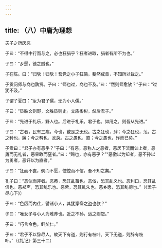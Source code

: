 ```yaml
---
---
---
```

title: （八）中庸为理想
---




夫子之所厌恶

子曰：“不得中行而与之，必也狂狷乎？狂者进取，狷者有所不为也。”

子曰：“乡愿，德之贼也。”

子在陈。曰：“归欤！归欤！吾党之小子狂简，斐然成章，不知所以裁之。”

子贡问师与商也孰贤。子曰：“师也过，商也不及。”曰：“然则师愈欤？”子曰：“过犹不及。”

子谓子夏曰：“汝为君子儒，无为小人儒。”

子曰：“质胜文则野，文胜质则史。文质彬彬，然后君子。”

子曰：“先进于礼乐，野人也。后进于礼乐，君子也。如用之，则吾从先进。”

子曰：“古者，民有三疾。今也，或是之无也。古之狂也，肆；今之狂也，荡。古之矜也，廉；今之矜也，忿戾。古之愚也，直；今之愚也，诈而已矣。”

子贡曰：“君子亦有恶乎？”子曰：“有恶。恶称人之恶者，恶居下流而讪上者，恶勇而无礼者，恶果敢而窒者。”曰：“赐也，亦有恶乎？”“恶徼以为知者，恶不孙以为勇者，恶讦以为直者。”

子曰：“狂而不直，侗而不愿，悾悾而不信，吾不知之矣。”

孔子曰：“恶似而非者。恶莠，恐其乱苗也。恶佞，恐其乱义也。恶利口，恐其乱信也。恶郑声，恐其乱乐也。恶紫，恐其乱朱也。恶乡愿，恐其乱德也。”（《孟子·尽心下》）

子曰：“色厉而内荏，譬诸小人，其犹穿窬之盗也欤？”

子曰：“唯女子与小人为难养也。近之不孙，远之则怨。”

子曰：“巧言令色，鲜矣仁。”

子曰：“君子不以辞尽人。故天下有道，则行有枝叶。天下无道，则辞有枝叶。”（《礼记》第三十二）